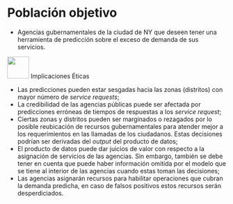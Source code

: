 # Población objetivo {#poblacion}

 - Agencias gubernamentales de la ciudad de NY que deseen tener una herramienta de predicción sobre el exceso de demanda de sus servicios.



<image width="50" height="50" src="./images/warning_sign.png"> Implicaciones Éticas


- Las predicciones pueden estar sesgadas hacia las zonas (distritos) con mayor número de *service requests*;
- La credibilidad de las agencias públicas puede ser afectada por predicciones erróneas de tiempos de respuestas a los *service request*;
- Ciertas zonas y distritos pueden ser marginados o rezagados por lo posible reubicación de recursos gubernamentales para atender mejor a los requerimientos en las llamadas de los ciudadanos. Estas decisiones podrían ser derivadas del *output* del producto de datos;
- El producto de datos puede dar juicios de valor con respecto a la asignación de servicios de las agencias. Sin embargo, también se debe tener en cuenta que puede haber información omitida por el modelo que se tiene al interior de las agencias cuando estas toman las decisiones;
- Las agencias asignarán recursos para habilitar operaciones que cubran la demanda predicha, en caso de falsos positivos estos recursos serán desperdiciados.  
